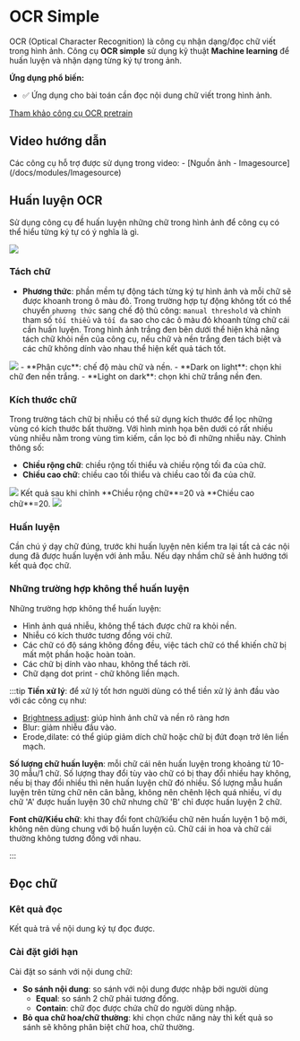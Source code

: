 # OCR Simple

OCR (Optical Character Recognition) là công cụ nhận dạng/đọc chữ viết trong hình ảnh. 
Công cụ **OCR simple** sử dụng kỹ thuật **Machine learning** để huấn luyện và nhận dạng từng ký tự trong ảnh.

**Ứng dụng phổ biến:**
- :white_check_mark: Ứng dụng cho bài toán cần đọc nội dung chữ viết trong hình ảnh.

[Tham khảo công cụ OCR pretrain](/docs/modules/ocr_pretrain)

## Video hướng dẫn
<VideoPlayer url='/videos/ocr_simple/ocr_simple.mp4' />
Các công cụ hỗ trợ được sử dụng trong video:
-   [Nguồn ảnh - Imagesource](/docs/modules/Imagesource)

## Huấn luyện OCR

Sử dụng công cụ để huấn luyện những chữ trong hình ảnh để công cụ có thể hiểu từng ký tự có ý nghĩa là gì.

<Image src="/images/ocr_simple/1.PNG" />

### Tách chữ

- **Phương thức**: phần mềm tự động tách từng ký tự hình ảnh và mỗi chữ sẽ được khoanh trong ô màu đỏ. Trong trường hợp tự động không tốt có thể
chuyển `phương thức` sang chế độ thủ công: `manual threshold` và chỉnh tham số `tối thiểu` và `tối đa` sao cho các ô màu đỏ khoanh từng chữ cái cần huấn luyện.
Trong hình ảnh trắng đen bên dưới thể hiện khả năng tách chữ khỏi nền của công cụ, nếu chữ và nền trắng đen tách biệt và các chữ không dính vào nhau thể hiện kết quả tách tốt.
<Image src="/images/ocr_simple/2.PNG" />
-   **Phân cực**: chế độ màu chữ và nền.
    -   **Dark on light**: chọn khi chữ đen nền trắng.
    -   **Light on dark**: chọn khi chữ trắng nền đen.

### Kích thước chữ

Trong trường tách chữ bị nhiễu có thể sử dụng kích thước để lọc những vùng có kích thước bất thường. Với hình minh họa bên dưới có rất nhiều vùng nhiễu nằm trong vùng tìm kiếm, cần lọc bỏ đi những nhiễu này. Chỉnh thông số:
-   **Chiều rộng chữ**: chiều rộng tối thiểu và chiều rộng tối đa của chữ.
-   **Chiều cao chữ**: chiều cao tối thiểu và chiều cao tối đa của chữ.

<Image src="/images/ocr_simple/3.PNG" />
Kết quả sau khi chỉnh **Chiều rộng chữ**=20 và **Chiều cao chữ**=20.
<Image src="/images/ocr_simple/4.PNG" />

### Huấn luyện

Cần chú ý dạy chữ đúng, trước khi huấn luyện nên kiểm tra lại tất cả các nội dung đã được huấn luyện với ảnh mẫu. Nếu dạy nhầm chữ sẽ ảnh hướng tới kết quả đọc chữ.

### Những trường hợp không thể huấn luyện

Những trường hợp không thể huấn luyện:
-   Hình ảnh quá nhiễu, không thể tách được chữ ra khỏi nền.
-   Nhiễu có kích thước tương đồng vói chữ.
-   Các chữ có độ sáng không đồng đều, việc tách chữ có thể khiến chữ bị mất một phần hoặc hoàn toàn.
-   Các chữ bị dính vào nhau, không thể tách rời.
-   Chữ dạng dot print - chữ không liền mạch.

:::tip
**Tiền xử lý**: để xử lý tốt hơn người dùng có thể tiền xử lý ảnh đầu vào với các công cụ như:
-   [Brightness adjust](/docs/modules/brightness_adjust): giúp hình ảnh chữ và nền rõ ràng hơn
-   Blur: giảm nhiễu đầu vào.
-   Erode,dilate: có thể giúp giảm dích chữ hoặc chữ bị đứt đoạn trở lên liền mạch.

**Số lượng chữ huấn luyện**: mỗi chữ cái nên huấn luyện trong khoảng từ 10-30 mẫu/1 chữ. Số lượng thay đổi tùy vào chữ có bị thay đổi nhiều hay không,
nếu bị thay đổi nhiều thì nên huấn luyện chữ đó nhiều. Số lượng mẫu huấn luyện trên từng chữ nên cân bằng, không nên chênh lệch quá nhiều, ví dụ chữ 'A' được huấn luyện 30 chữ nhưng chữ 'B' chỉ được huấn luyện 2 chữ.

**Font chữ/Kiểu chữ**: khi thay đổi font chữ/kiểu chữ nên huấn luyện 1 bộ mới, không nên dùng chung với bộ huấn luyện cũ. Chữ cái in hoa và chữ cái thường không tương đồng với nhau.

:::

## Đọc chữ

### Kêt quả đọc
Kết quả trả về nội dung ký tự đọc được.

### Cài đặt giới hạn
Cài đặt so sánh với nội dung chữ:
-   **So sánh nội dung**: so sánh với nội dung được nhập bởi người dùng
    -   **Equal**: so sánh 2 chữ phải tương đồng.
    -   **Contain**: chữ đọc được chứa chữ do người dùng nhập.
-   **Bỏ qua chữ hoa/chữ thường**: khi chọn chức năng này thì kết quả so sánh sẽ không phân biệt chữ hoa, chữ thường.
